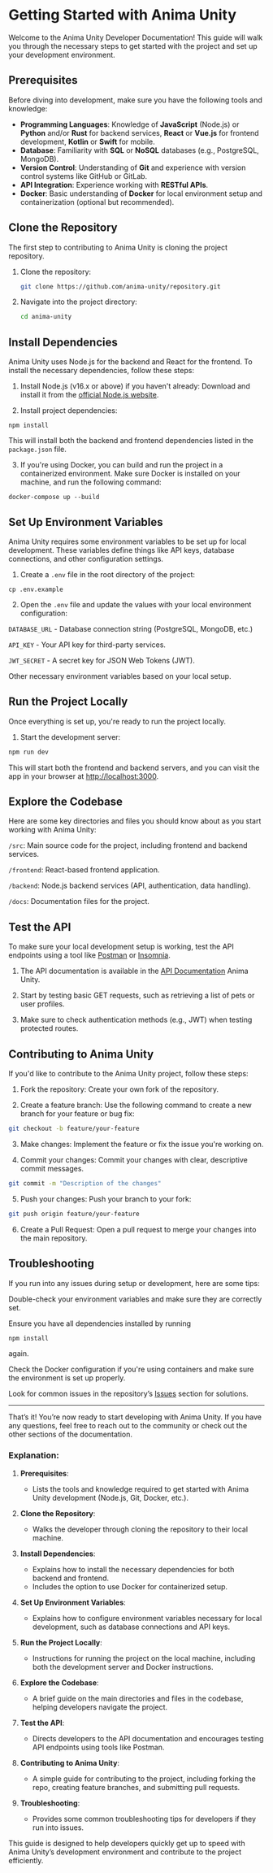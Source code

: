 
# Getting Started with Anima Unity

Welcome to the Anima Unity Developer Documentation! This guide will walk you through the necessary steps to get started with the project and set up your development environment.

## Prerequisites

Before diving into development, make sure you have the following tools and knowledge:

- **Programming Languages**: Knowledge of **JavaScript** (Node.js) or **Python** and/or **Rust** for backend services, **React** or **Vue.js** for frontend development, **Kotlin** or **Swift** for mobile.
- **Database**: Familiarity with **SQL** or **NoSQL** databases (e.g., PostgreSQL, MongoDB).
- **Version Control**: Understanding of **Git** and experience with version control systems like GitHub or GitLab.
- **API Integration**: Experience working with **RESTful APIs**.
- **Docker**: Basic understanding of **Docker** for local environment setup and containerization (optional but recommended).

## Clone the Repository

The first step to contributing to Anima Unity is cloning the project repository.

1. Clone the repository:
   ```bash
   git clone https://github.com/anima-unity/repository.git
   ```
2. Navigate into the project directory:
   ```bash
   cd anima-unity
   ```
   
## Install Dependencies

Anima Unity uses Node.js for the backend and React for the frontend. To install the necessary dependencies, follow these steps:

1. Install Node.js (v16.x or above) if you haven't already:
Download and install it from the [official Node.js website](https://nodejs.org/en).

2. Install project dependencies:

```npm install```

This will install both the backend and frontend dependencies listed in the ```package.json``` file.

3. If you're using Docker, you can build and run the project in a containerized environment. Make sure Docker is installed on your machine, and run the following command:

```docker-compose up --build```

## Set Up Environment Variables

Anima Unity requires some environment variables to be set up for local development. These variables define things like API keys, database connections, and other configuration settings.

1. Create a ```.env``` file in the root directory of the project:

```cp .env.example```

2. Open the ```.env``` file and update the values with your local environment configuration:

```DATABASE_URL``` - Database connection string (PostgreSQL, MongoDB, etc.)

```API_KEY``` - Your API key for third-party services.

```JWT_SECRET``` - A secret key for JSON Web Tokens (JWT).

Other necessary environment variables based on your local setup.

## Run the Project Locally

Once everything is set up, you're ready to run the project locally.

1. Start the development server:

```bash copy
npm run dev
```

This will start both the frontend and backend servers, and you can visit the app in your browser at [http://localhost:3000](http://localhost:3000).

## Explore the Codebase
Here are some key directories and files you should know about as you start working with Anima Unity:

```/src```: Main source code for the project, including frontend and backend services.

```/frontend```: React-based frontend application.

```/backend```: Node.js backend services (API, authentication, data handling).

```/docs```: Documentation files for the project.

## Test the API
To make sure your local development setup is working, test the API endpoints using a tool like [Postman](https://www.postman.com/) or [Insomnia](https://insomnia.rest/).

1. The API documentation is available in the [API Documentation](/) Anima Unity.


2. Start by testing basic GET requests, such as retrieving a list of pets or user profiles.


3. Make sure to check authentication methods (e.g., JWT) when testing protected routes.

## Contributing to Anima Unity

If you'd like to contribute to the Anima Unity project, follow these steps:

1. Fork the repository: Create your own fork of the repository.


2. Create a feature branch: Use the following command to create a new branch for your feature or bug fix:

```bash copy
git checkout -b feature/your-feature
```


3. Make changes: Implement the feature or fix the issue you're working on.


4. Commit your changes: Commit your changes with clear, descriptive commit messages.

```bash copy
git commit -m "Description of the changes"
```


5. Push your changes: Push your branch to your fork:

```bash copy
git push origin feature/your-feature
```


6. Create a Pull Request: Open a pull request to merge your changes into the main repository.

## Troubleshooting

If you run into any issues during setup or development, here are some tips:

Double-check your environment variables and make sure they are correctly set.

Ensure you have all dependencies installed by running
```bash copy
npm install
```
again.

Check the Docker configuration if you're using containers and make sure the environment is set up properly.

Look for common issues in the repository’s [Issues](#) section for solutions.

---
<Callout emoji="🚀">
  That’s it! You’re now ready to start developing with Anima Unity. If you have any questions, feel free to reach out to the community or check out the other sections of the documentation.
</Callout>

### Explanation:

1. **Prerequisites**:
   - Lists the tools and knowledge required to get started with Anima Unity development (Node.js, Git, Docker, etc.).
   
2. **Clone the Repository**:
   - Walks the developer through cloning the repository to their local machine.

3. **Install Dependencies**:
   - Explains how to install the necessary dependencies for both backend and frontend.
   - Includes the option to use Docker for containerized setup.

4. **Set Up Environment Variables**:
   - Explains how to configure environment variables necessary for local development, such as database connections and API keys.

5. **Run the Project Locally**:
   - Instructions for running the project on the local machine, including both the development server and Docker instructions.

6. **Explore the Codebase**:
   - A brief guide on the main directories and files in the codebase, helping developers navigate the project.

7. **Test the API**:
   - Directs developers to the API documentation and encourages testing API endpoints using tools like Postman.

8. **Contributing to Anima Unity**:
   - A simple guide for contributing to the project, including forking the repo, creating feature branches, and submitting pull requests.

9. **Troubleshooting**:
   - Provides some common troubleshooting tips for developers if they run into issues.

<Callout emoji="🌈">
    This guide is designed to help developers quickly get up to speed with Anima Unity’s development environment and contribute to the project efficiently.
</Callout>